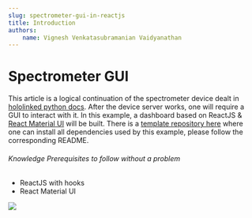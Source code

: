 ```yaml
---
slug: spectrometer-gui-in-reactjs
title: Introduction
authors:
    name: Vignesh Venkatasubramanian Vaidyanathan
---
```




# Spectrometer GUI

This article is a logical continuation of the spectrometer device dealt in [hololinked python docs](https://hololinked.readthedocs.io/en/latest/examples/server/spectrometer/index.html).
After the device server works, one will require a GUI to interact with it. In this example, a dashboard based on ReactJS & [React Material UI](https://mui.com/) will be built. 
There is a [template repository here](https://github.com/VigneshVSV/hololinked-gui-examples-template) 
where one can install all dependencies used by this example, please follow the corresponding README. 

###### Knowledge Prerequisites to follow without a problem
- ReactJS with hooks  
- React Material UI

<img src={SpectrometerGUIPic}></img>